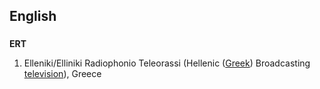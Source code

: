 ==English==

==={{abbreviation}}===
'''ERT'''

# Elleniki/Elliniki Radiophonio Teleorassi (Hellenic ([[Greek]]) Broadcasting [[television]]), Greece